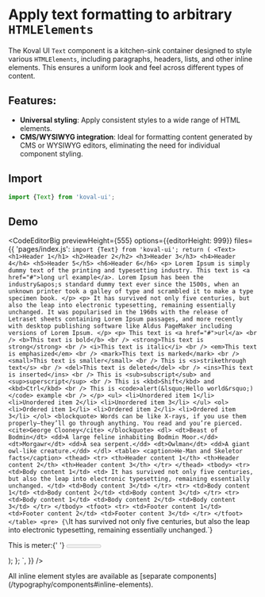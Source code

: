 
# Apply text formatting to arbitrary `HTMLElements`

The Koval UI `Text` component is a kitchen-sink container designed to style various `HTMLElements`, including paragraphs, headers, lists, and other inline elements. This ensures a uniform look and feel across different types of content.

## Features:

- **Universal styling**: Apply consistent styles to a wide range of HTML elements.
- **CMS/WYSIWYG integration**: Ideal for formatting content generated by CMS or WYSIWYG editors, eliminating the need for individual component styling.

## Import

```typescript
import {Text} from 'koval-ui';
```

## Demo

<CodeEditorBig
    previewHeight={555}
    options={{editorHeight: 999}}
    files={{
        'pages/index.js': `import {Text} from 'koval-ui';
    return (
        <Text>
            <h1>Header 1</h1>
            <h2>Header 2</h2>
            <h3>Header 3</h3>
            <h4>Header 4</h4>
            <h5>Header 5</h5>
            <h6>Header 6</h6>
            <p>
                Lorem Ipsum is simply dummy text of the printing and typesetting industry.
                This text is <a href="#">long url example</a>. Lorem Ipsum has been the
                industry&apos;s standard dummy text ever since the 1500s, when an unknown
                printer took a galley of type and scrambled it to make a type specimen book.
            </p>
            <p>
                It has survived not only five centuries, but also the leap into electronic
                typesetting, remaining essentially unchanged. It was popularised in the
                1960s with the release of Letraset sheets containing Lorem Ipsum passages,
                and more recently with desktop publishing software like Aldus PageMaker
                including versions of Lorem Ipsum.
            </p>
            <p>
                This text is <a href="#">url</a>
                <br />
                <b>This text is bold</b>
                <br />
                <strong>This text is strong</strong>
                <br />
                <i>This text is italic</i>
                <br />
                <em>This text is emphasized</em>
                <br />
                <mark>This text is marked</mark>
                <br />
                <small>This text is smaller</small>
                <br />
                This is <s>strikethrough text</s>
                <br />
                <del>This text is deleted</del>
                <br />
                <ins>This text is inserted</ins>
                <br />
                This is <sub>subscript</sub> and <sup>superscript</sup>
                <br />
                This is <kbd>Shift</kbd> and <kbd>Ctrl</kbd>
                <br />
                This is <code>alert(&lsquo;Hello world&rsquo;)</code> example
                <br />
            </p>
            <ul>
                <li>Unordered item 1</li>
                <li>Unordered item 2</li>
                <li>Unordered item 3</li>
            </ul>
            <ol>
                <li>Ordered item 1</li>
                <li>Ordered item 2</li>
                <li>Ordered item 3</li>
            </ol>
            <blockquote>
                Words can be like X-rays, if you use them properly—they’ll go through
                anything. You read and you’re pierced.
                <cite>George Clooney</cite>
            </blockquote>
            <dl>
                <dt>Beast of Bodmin</dt>
                <dd>A large feline inhabiting Bodmin Moor.</dd>
                <dt>Morgawr</dt>
                <dd>A sea serpent.</dd>
                <dt>Owlman</dt>
                <dd>A giant owl-like creature.</dd>
            </dl>
            <table>
                <caption>He-Man and Skeletor facts</caption>
                <thead>
                    <tr>
                        <th>Header content 1</th>
                        <th>Header content 2</th>
                        <th>Header content 3</th>
                    </tr>
                </thead>
                <tbody>
                    <tr>
                        <td>Body content 1</td>
                        <td>
                            It has survived not only five centuries, but also the leap into
                            electronic typesetting, remaining essentially unchanged.
                        </td>
                        <td>Body content 3</td>
                    </tr>
                    <tr>
                        <td>Body content 1</td>
                        <td>Body content 2</td>
                        <td>Body content 3</td>
                    </tr>
                    <tr>
                        <td>Body content 1</td>
                        <td>Body content 2</td>
                        <td>Body content 3</td>
                    </tr>
                </tbody>
                <tfoot>
                    <tr>
                        <td>Footer content 1</td>
                        <td>Footer content 2</td>
                        <td>Footer content 3</td>
                    </tr>
                </tfoot>
            </table>
            <pre>
                {\`It has survived not only five centuries,
but also the leap into electronic typesetting,
remaining essentially unchanged.\`}
            </pre>
            <p>
                This is meter:{' '}
                <meter value={55} min={0} low={30} high={60} max={100} optimum={50}>
                    80/100
                </meter>
            </p>
        </Text>
    );
};
`,
    }}
/>

<Callout type="info" emoji="💡️">
    All inline element styles are available as [separate
    components](/typography/components#inline-elements).
</Callout>
